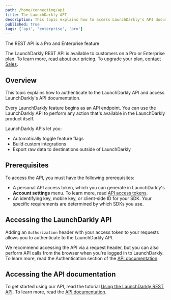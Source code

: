 ```yaml
---
path: /home/connecting/api
title: The LaunchDarkly API
description: This topic explains how to access LaunchDarkly's API documentation.
published: true
tags: ['api', 'enterprise', 'pro']
---
```


<Callout intent="primary">
<CalloutTitle>The REST API is a Pro and Enterprise feature</CalloutTitle>
<CalloutDescription>

The LaunchDarkly REST API is available to customers on a Pro or Enterprise plan. To learn more, [read about our pricing](https://launchdarkly.com/pricing/). To upgrade your plan, [contact Sales](https://launchdarkly.com/contact-sales/).

</CalloutDescription>
</Callout>

## Overview

This topic explains how to authenticate to the LaunchDarkly API and access LaunchDarkly's API documentation.

Every LaunchDarkly feature begins as an API endpoint. You can use the LaunchDarkly API to perform any action that's available in the LaunchDarkly product itself.

LaunchDarkly APIs let you:

* Automatically toggle feature flags
* Build custom integrations
* Export raw data to destinations outside of LaunchDarkly

## Prerequisites

To access the API, you must have the following prerequisites:

* A personal API access token, which you can generate in LaunchDarkly's **Account settings** menu. To learn more, read [API access tokens](/home/account-security/api-access-tokens).
* An identifying key, mobile key, or client-side ID for your SDK. Your specific requirements are determined by which SDKs you use.

## Accessing the LaunchDarkly API

Adding an `Authorization` header with your access token to your requests allows you to authenticate to the LaunchDarkly API.

We recommend accessing the API via a request header, but you can also perform API calls from the browser when you're logged in to LaunchDarkly. To learn more, read the Authentication section of the [API documentation](https://apidocs.launchdarkly.com/#section/Authentication).

## Accessing the API documentation

To get started using our API, read the tutorial [Using the LaunchDarkly REST API](/guides/sdk-api/rest-api). To learn more, read the [API documentation](https://apidocs.launchdarkly.com/).
